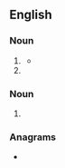 {{also|PPL}}
==English==

===Noun===
{{en-plural noun}}

# {{lb|en|informal|internet slang|text messaging}} {{abbreviation of|en|people}}
#* {{quote-newsgroup|en|author=Steve Wall|title=internet mailing summary|date=25 November 1985|newsgroup=net.general|passage=Here's my promised posting of internetwork mailing.. There was a HUGE amount of mail in response to the original posting.. '''ppl''' are really interested in this... It took me 3 days to sort out all the mail... 8-)}}
# {{initialism of|en|[[parts]] [[per]] [[litre]]}}

===Noun===
{{en-noun}}

# {{lb|en|linguistics}} {{abbreviation of|en|participle}}

===Anagrams===
* {{anagrams|en|a=lpp|LPP|PLP}}